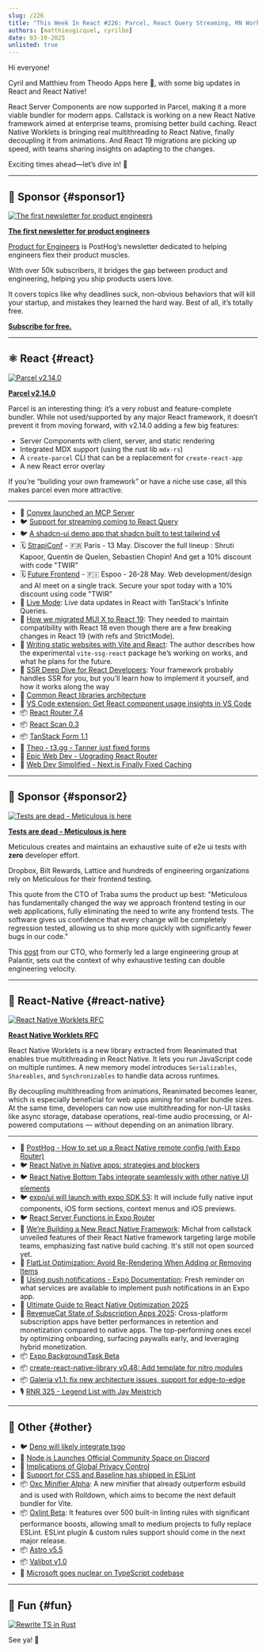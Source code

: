 ```yaml
---
slug: /226
title: "This Week In React #226: Parcel, React Query Streaming, RN Worklets, expo/ui, React 19 Migration, React Router, React Scan, RN Framework for Enterprise, Oxc Minifier, Oxlint, Typescript in Go"
authors: [matthieugicquel, cyrilbo]
date: 03-19-2025
unlisted: true
---
```


Hi everyone!

Cyril and Matthieu from Theodo Apps here 👋, with some big updates in React and React Native!

React Server Components are now supported in Parcel, making it a more viable bundler for modern apps. Callstack is working on a new React Native framework aimed at enterprise teams, promising better build caching. React Native Worklets is bringing real multithreading to React Native, finally decoupling it from animations. And React 19 migrations are picking up speed, with teams sharing insights on adapting to the changes.

Exciting times ahead—let’s dive in! 🚀

<!-- truncate -->


<Support />

---

## 💸 Sponsor {#sponsor1}

[![The first newsletter for product engineers](/emails/issues/226/dub.jpg)](https://dub.link/twir-mar19)

**[The first newsletter for product engineers](https://dub.link/twir-mar19)**

[Product for Engineers](https://dub.link/twir-mar19) is PostHog’s newsletter dedicated to helping engineers flex their product muscles.

With over 50k subscribers, it bridges the gap between product and engineering, helping you ship products users love.

It covers topics like why deadlines suck, non-obvious behaviors that will kill your startup, and mistakes they learned the hard way. Best of all, it’s totally free.

[**Subscribe for free.**](https://dub.link/twir-mar19)

---

## ⚛️ React {#react}

[![Parcel v2.14.0](/emails/issues/226/parcel.jpg)](https://parceljs.org/blog/v2-14-0/)

[**Parcel v2.14.0**](https://parceljs.org/blog/v2-14-0/)

Parcel is an interesting thing: it’s a very robust and feature-complete bundler. While not used/supported by any major React framework, it doesn’t prevent it from moving forward, with v2.14.0 adding a few big features:

- Server Components with client, server, and static rendering
- Integrated MDX support (using the rust lib `mdx-rs`)
- A `create-parcel` CLI that can be a replacement for `create-react-app`
- A new React error overlay

If you’re “building your own framework” or have a niche use case, all this makes parcel even more attractive.

---

- 💸 [Convex launched an MCP Server](https://convex.link/thisweekmcp)
- 🐦 [Support for streaming coming to React Query](https://bsky.app/profile/tkdodo.eu/post/3lkiuj7362k2a)
- 🐦 [A shadcn-ui demo app that shadcn built to test tailwind v4](https://x.com/shadcn/status/1901708807434314186)
- 🗓 [StrapiConf](https://conf.strapi.io/?utm_source=thisweekinreact) - 🇫🇷 Paris - 13 May. Discover the full lineup : Shruti Kapoor, Quentin de Quelen, Sebastien Chopin! And get a 10% discount with code "TWIR”
- 🗓 [Future Frontend](https://futurefrontend.com/?utm_source=thisweekinreact) \- 🇫🇮 Espoo - 26-28 May. Web development/design and AI meet on a single track. Secure your spot today with a 10% discount using code "TWIR”
- 📜 [Live Mode](https://www.openstatus.dev/blog/live-mode-infinite-query): Live data updates in React with TanStack's Infinite Queries.
- 📜 [How we migrated MUI X to React 19](https://mui.com/blog/react-19-update/): They needed to maintain compatibility with React 18 even though there are a few breaking changes in React 19 (with refs and StrictMode).
- 📜 [Writing static websites with Vite and React](https://blog.carlosn.com.br/post/writing-static-websites-with-vite-and-react/): The author describes how the experimental `vite-ssg-react` package he’s working on works, and what he plans for the future.
- 📜 [SSR Deep Dive for React Developers](https://www.developerway.com/posts/ssr-deep-dive-for-react-developers): Your framework probably handles SSR for you, but you’ll learn how to implement it yourself, and how it works along the way
- 📜 [Common React libraries architecture](https://www.felgus.dev/blog/common-react-lib-architecture#react-19)
- 💸 [VS Code extension: Get React component usage insights in VS Code](https://omlet.dev/?utm_campaign=partner_this-week-in-react_newsletter-quick-link-mar-2025)
- 📦 [React Router 7.4](https://github.com/remix-run/react-router/blob/main/CHANGELOG.md#v740)
- 📦 [React Scan 0.3](https://github.com/aidenybai/react-scan/releases/tag/v0.3.0)
- 📦 [TanStack Form 1.1](https://github.com/TanStack/form/releases/tag/v1.1.0)
- 🎥 [Theo \- t3․gg \- Tanner just fixed forms](https://www.youtube.com/watch?v=aezimBnSJqY)
- 🎥 [Epic Web Dev \- Upgrading React Router](https://www.epicweb.dev/tips/upgrading-react-router)
- 🎥 [Web Dev Simplified \- Next.js Finally Fixed Caching](https://www.youtube.com/watch?v=nHnw3pusFXw)

<SubscribeFormEmbed placement="middle" />

---

## 💸 Sponsor {#sponsor2}

[![Tests are dead - Meticulous is here](/emails/issues/217/meticulous.jpg)](https://www.meticulous.ai?utm_source=thisweekinreact&utm_campaign=mar19th)

**[Tests are dead - Meticulous is here](https://www.meticulous.ai?utm_source=thisweekinreact&utm_campaign=mar19th)**

Meticulous creates and maintains an exhaustive suite of e2e ui tests with **zero** developer effort.

Dropbox, Bilt Rewards, Lattice and hundreds of engineering organizations rely on Meticulous for their frontend testing.

This quote from the CTO of Traba sums the product up best: "Meticulous has fundamentally changed the way we approach frontend testing in our web applications, fully eliminating the need to write any frontend tests. The software gives us confidence that every change will be completely regression tested, allowing us to ship more quickly with significantly fewer bugs in our code."

This [post](https://www.meticulous.ai/blog/lessons-from-a-decade?utm_source=thisweekinreact&utm_campaign=jan15th) from our CTO, who formerly led a large engineering group at Palantir, sets out the context of why exhaustive testing can double engineering velocity.

---

## 📱 React-Native {#react-native}

[![React Native Worklets RFC](/emails/issues/226/worklets.jpg)](https://github.com/software-mansion/react-native-reanimated/discussions/7264)

[**React Native Worklets RFC**](https://github.com/software-mansion/react-native-reanimated/discussions/7264)

React Native Worklets is a new library extracted from Reanimated that enables true multithreading in React Native. It lets you run JavaScript code on multiple runtimes. A new memory model introduces `Serializables`, `Shareables`, and `Synchronizables` to handle data across runtimes.

By decoupling multithreading from animations, Reanimated becomes leaner, which is especially beneficial for web apps aiming for smaller bundle sizes. At the same time, developers can now use multithreading for non-UI tasks like async storage, database operations, real-time audio processing, or AI-powered computations — without depending on an animation library.

---

- 💸 [PostHog - How to set up a React Native remote config (with Expo Router)](https://dub.link/twir-mar19-rn)
- 🐦 [React Native in Native apps: strategies and blockers](https://x.com/_atlj/status/1901990291306873047)
- 🐦 [React Native Bottom Tabs integrate seamlessly with other native UI elements](https://x.com/o_kwasniewski/status/1884537940736393426)
- 🐦 [expo/ui will launch with expo SDK 53](https://x.com/aleqsio/status/1902034184920584538): It will include fully native input components, iOS form sections, context menus and iOS previews.
- 🐦 [React Server Functions in Expo Router](https://x.com/Baconbrix/status/1900547469374574966)
- 📜 [We’re Building a New React Native Framework](https://www.callstack.com/blog/were-building-a-new-react-native-framework): Michał from callstack unveiled features of their React Native framework targeting large mobile teams, emphasizing fast native build caching. It's still not open sourced yet.
- 📜 [FlatList Optimization: Avoid Re-Rendering When Adding or Removing Items](https://brainsandbeards.com/blog/2025-dont-rerender-new-flatlist-items/)
- 📖 [Using push notifications \- Expo Documentation](https://docs.expo.dev/guides/using-push-notifications-services/): Fresh reminder on what services are available to implement push notifications in an Expo app.
- 📖 [Ultimate Guide to React Native Optimization 2025](https://www.callstack.com/ebook/the-ultimate-guide-to-react-native-optimization)
- 📖 [RevenueCat State of Subscription Apps 2025](https://www.revenuecat.com/state-of-subscription-apps-2025/): Cross-platform subscription apps have better performances in retention and monetization compared to native apps. The top-performing ones excel by optimizing onboarding, surfacing paywalls early, and leveraging hybrid monetization.
- 📦 [Expo BackgroundTask Beta](https://docs.expo.dev/versions/latest/sdk/background-task/)
- 📦 [create-react-native-library v0.48: Add template for nitro modules](https://github.com/callstack/react-native-builder-bob/releases/tag/create-react-native-library%400.48.0)
- 📦 [Galeria v1.1: fix new architecture issues, support for edge-to-edge](https://github.com/nandorojo/galeria/releases/tag/v1.1.0)
- 🎙️ [RNR 325 \- Legend List with Jay Meistrich](https://infinite.red/react-native-radio/rnr-325-legend-list-with-jay-meistrich)

---

## 🔀 Other {#other}

- 🐦 [Deno will likely integrate tsgo](https://x.com/rough__sea/status/1900744510453559762)
- 📜 [Node.js Launches Official Community Space on Discord](https://nodejs.org/en/blog/announcements/official-discord-launch-announcement)
- 📜 [Implications of Global Privacy Control](https://developer.mozilla.org/en-US/blog/global-privacy-control/)
- 📜 [Support for CSS and Baseline has shipped in ESLint](https://web.dev/blog/eslint-baseline-integration?hl=en)
- 📦 [Oxc Minifier Alpha](https://oxc.rs/blog/2025-03-13-minifier-alpha): A new minifier that already outperform esbuild and is used with Rolldown, which aims to become the next default bundler for Vite.
- 📦 [Oxlint Beta](https://oxc.rs/blog/2025-03-15-oxlint-beta): It features over 500 built-in linting rules with significant performance boosts, allowing small to medium projects to fully replace ESLint. ESLint plugin & custom rules support should come in the next major release.
- 📦 [Astro v5.5](https://astro.build/blog/astro-550/)
- 📦 [Valibot v1.0](https://valibot.dev/blog/valibot-v1-the-1-kb-schema-library/)
- 🎥 [Microsoft goes nuclear on TypeScript codebase](https://www.youtube.com/watch?v=PQ2WjtaPfXU)

---

## 🤭 Fun {#fun}

[![Rewrite TS in Rust](/emails/issues/226/ts-go.jpg)](https://x.com/IroncladDev/status/1899870309152342367)

See ya! 👋
